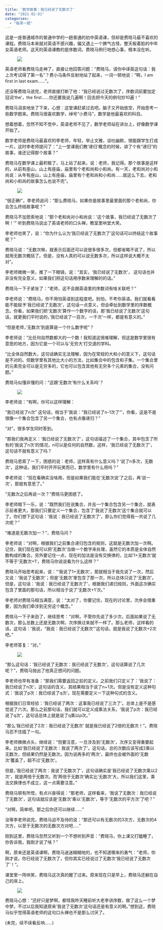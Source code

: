 ```yaml
---
title: '数学故事：我已经说了无数次了'
date: "2021-02-01"
categories:
  - "每周一题"
---
```


这是一座普通城市的普通中学的一趟普通的初中英语课，但却是费晓马最不喜欢的课程。费晓马本来就对英语不感兴趣，偏又遇上一个脾气古怪，整天板着脸的中年女英语老师。这天的英语课教的是序数词，费晓马例行地想心事，根本没在听。

<figure class="wp-block-image">![](https://imgkr2.cn-bj.ufileos.com/e711ceb1-f41c-47bb-a5cb-df00d5be43d7.png?UCloudPublicKey=TOKEN_8d8b72be-579a-4e83-bfd0-5f6ce1546f13&Signature=4VBoSCUCqtrh%252FEvsAlIhyTr6rUU%253D&Expires=1612297534)</figure>

英语老师看费晓马走神了，直接让他回答问题：“费晓马，请你中译英这句话：我上次考试得了第一名”？费小马条件反射地站了起来，一词一顿地说：“啊，I am first in last exam......”。

还没等费晓马说完，老师直接打断了他：“我已经说过无数次了，序数词前要加定冠词‘the’，the first......你还要我说几遍啊！回去把今天的例句抄10遍！”

费晓马沮丧地坐了下来，心想：这堂课赶紧过去吧。脑子又开始放空，开始思考一些数学题来。费晓马很喜欢数学，绰号”小费马”，数学是他最喜欢的科目。

想着想着，忽然不知不觉中，英语老师不见了，数学老师站在讲台上，好像数学课开始了。

数学老师是费晓马最喜欢的李老师，年轻，举止文雅，谈吐幽默，很能跟学生打成一片。这时李老师提问了：“上一堂课我们教‘递归’概念的时候，讲了个有“递归”的故事，谁还记得那个故事？”

费晓马在数学课上最积极了，马上站了起来，说：老师，我记得。那个故事是这样的，从前有座山，山上有座庙，庙里有个老和尚和小和尚。有一天，老和尚对小和尚说：从年有座山，山上有座庙，庙里有个老和尚和小和尚......就这么下去，老和尚和小和尚的故事怎么也说不完”。

<figure class="wp-block-image">![](https://static01.imgkr.com/temp/671fd1a9b3cc4de5848f6ef7ca4e80da.png)</figure>

“很正确!”，李老师追问：“那么费晓马，如果你是故事里最里面的那个老和尚，你会怎么终结故事呢？”

费晓马不加思索地说：“那个老和尚对小和尚说：‘这个故事，我已经说了无数次了啊！’” 听到费晓马说出了英语老师的口头禅，教室里哄堂大笑。

李老师也笑了，说：“你为什么认为‘我已经说了无数次了’这句话可以终结这个故事呢？”

费晓马说：“无数次嘛，就表示后面还可以说很多很多次，但都省略不说了，所以就用无数次概括了。但是，没有人真的可以说无数多次，所以这样说大概不太对”。

李老师微微一笑，推了一下眼镜，说：“其实，‘我已经说了无数次’， 这句话也并非没有完全意义，如果我们把这句话用序数来理解的的话。”

费晓马一下子紧张了：“老师，这不会跟英语里的序数词有啥关联吧？”

李老师说：“费晓马，你不用怕英语到这程度吧。别怕，不考你英语。我们就看看能不能赋予’我已经说了无数次’，这句话一点意义，但会牵扯到数学里的序数概念。你看，如果我们把‘无数次’算作一个数字的话，那‘我已经说了无数次’这句话，就更我们平时说的，‘我已经说了一百次，一千次’一样，都是有意义的。”

“但是老师，‘无数次’到底算是一个什么数字呢”？

李老师说：“比任何自然数都大的一个数！我知道这很难理解，但这是数学里很有意思的地方，因为它是一个可以与‘无穷大’打交道的学科。

“比全体自然数大，这句话确实无法理解，因为在常规的大和小的意义下，这句话是不对的。但数学里有其他比大小的方法，比如集合中的包含和子集。一个集合里的元素完全可以是无穷多的，它也可以包含其他有无穷多个元素的集合，没有问题。”

费晓马似懂非懂的问：“这跟‘无数次’有什么关系吗’？

<figure class="wp-block-image">![](https://static01.imgkr.com/temp/526455428ad04beebeacd4875476af51.png)</figure>

李老师说：“有啊，你可以这样理解：

“我已经说了n次” 这句话，相当于‘我说：“我已经说了n-1次了”’，你看，这是不是很像一个集合包含了另一个集合，也有点像递归？”

“对”，很多学生同时答到。

“那我们我再定义：‘我已经说了无数次了’，这句话描述了一个集合，其中包含了所有的‘我说了n次’的情况，n可以是任何的自然数，这样，‘我已经说了无数次了’，这句话不就有意义了吗？

费晓马思索了一下，困惑的说：老师，这样真有什么意义吗？‘说了n多次，无数次’，这种话，我们平时开开玩笑而已，数学里有什么用吗？”

李老师说：“现在看确实没啥用，但是如果我们能在‘无数次说’了之后，再‘说一次’，那就有意思了。”

“无数次之后再说一次？”费晓马更困惑了。

李老师暗下一乐，说：“既然我们在说集合，并且一个集合包含另一个集合，就表示前者更大，那我们只要定义一个集合，包含了‘我说了无数次’这个集合就可以了。你们想下这句话：‘我说：我已经说了无数次了’，那么你们觉得我一共说了几次呢？”

“难道是无数次加一？”，费晓马问？

李老师说：“对啊，根据我们之前集合递归包含的规则，这就是无数次加一次啊。记住，我们现在就可以把‘无数次’当做一个数字来处理，虽然它的本质是全体自然数构成的集合。另外要记住一点，现在的加法是没有交换律的，比如‘1+无数次’就不等于‘无数次+1’，费晓马你说说看为什么这样？”

费晓马开始思考起来，说：“‘我说了1+无数次’，那就相当于我先说了一次，然后又说：‘我说了无数次’；但是‘无数次’里包含了那一次，所以总体只说了‘无数次’。但是，这句话：‘我说：我已经说了无数次了’，根据我们递归规则，外面这次确实包含了里面的那句话，所以相当于说了‘无数次+1’次。”

李老师对费晓马相当满意，说：“太对了，你要记住，现在的讨论里，次序会很重要，因为我们牵涉到无穷这个概念。”

费晓马一下子来劲了，继续思考：“对啊，不管你先说了多少次，后面如果说了无数次，那么总数上还是无数次啊，次序换过来就不一样了。那么老师，这样看的话，这句话：‘我说，“我说：我已经说了无数次”’这句话，就是我说了无数次+2次吧。”

李老师答复：“对。”

<figure class="wp-block-image">![](https://imgkr2.cn-bj.ufileos.com/6420a7f5-1605-4d32-94b0-66f18c83d2ed.png?UCloudPublicKey=TOKEN_8d8b72be-579a-4e83-bfd0-5f6ce1546f13&Signature=ZgLPpqa2iqYeWTSlh8ELcFjSLo0%253D&Expires=1612297665)</figure>

“那么这句话：‘我已经说了无数次：我已经说了无数次’，这句话算说了几次呢？”，费晓马抛出了他真正想问的问题。

李老师也早有准备：“那我们需要返回之前的定义。之前我们只定义了：’我说了：我已经说了n次‘，这句话的含义，其结果相当于说了n+1次。但是没有定义这种句式：‘我说了p次：我已经说了q次’。现在需要定义一下这种句式的含义。

根据我们日常经验：‘我已经说了两次：这事我已经说了三次了’。总体上是不是感觉说了六次。那么之前那句话，我们就可以定义成乘法关系，‘我说了p次：我已经说了q次’，这句话总体上就是说了q乘以p次。”

“那么‘我已经说了2次：我已经说了无数次’ 就是我已经说了2倍的无数次！”。费晓马忍不住插了一句。

李老师微微点头，继续说：“但要注意，一旦涉及到‘无数次’，次序又变得重要起来。比如‘我已经说了无数次：我说了两次了’。这句话，总的次数应该写成2乘以无数次，但结果仍然是无数次。因为说再多的‘两次’，最终也会被外面的‘无数次’覆盖了，超不过‘无数次’。

但是，’我已经说了两次：我说了无数次了‘，这句话确实是‘我已经说了无数次乘以2次’，就是两倍于无数次。而‘两倍于无数次’确实比‘无数次’大，所以我们这里，乘法交换律也不成立，这一点需要注意。”

费晓马顿有所悟，有点兴奋得说：“那老师，这样看来，‘我说了无数次：我已经说了无数次’，这句话就应该是‘无数次’乘以‘无数次’，等于‘无数次的平方次’了吧？”

“对啊，简单吧。那之后你还可以继续……”

没等李老师说完，费晓马迫不及待的说：“那还可以有无数次的3次方，无数次的4次方，以至于无数次的无数次方对吧.....”

刚到这里，费晓马忽然又听到一个不想听到声音：“费晓马，你上课又打瞌睡了，你告诉我，我刚才说了啥？”

啊，原来还是英语课啊，费晓马迷迷糊糊地的，也不知道哪来的勇气：“老师，你刚才说，你已经说了无数次了，但你其实已经说过了无数次‘我已经说了无数次了’！”。

课堂里一阵哄笑，费晓马这次真的醒了过来。原来现在只是早上，费晓马还躺在自己的床上。

<figure class="wp-block-image">![](https://static01.imgkr.com/temp/4d935af3515b4a109209521a15b5c9b1.png)</figure>

费晓马心想：“还好只是梦啊，都怪我昨天睡前听大老李讲序数，做了这么一个梦中梦。不过以后我知道原来'我说了无数次'这句话还是有意义的啊。”想到这，费晓马似乎觉得英语老师的这句口头禅也不是那么讨厌了。

(未完，续不续看反响......)